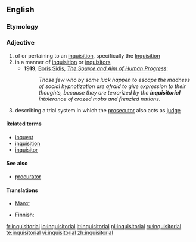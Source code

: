 ==English==
{{wp|Inquisitorial system}}

===Etymology===
{{suffix|inquisitor|ial}}

===Adjective===
{{en-adj}}

# of or pertaining to an [[inquisition]], specifically the [[Inquisition]]
# in a manner of [[inquisition]] or [[inquisitors]]
#* '''1919''', [[w:Boris Sidis|Boris Sidis]], ''[[s:The Source and Aim of Human Progress|The Source and Aim of Human Progress]]'':
#*: ''Those few who by some luck happen to escape the madness of social hypnotization are afraid to give expression to their thoughts, because they are terrorized by the '''inquisitorial''' intolerance of crazed mobs and frenzied nations.''
# {{legal}} describing a trial system in which the [[prosecutor]] also acts as [[judge]]

====Related terms====
* [[inquest]]
* [[inquisition]]
* [[inquisitor]]

====See also====
* {{sense|legal}} [[procurator]]

====Translations====
{{trans-top|Of or pertaining to an inquisition}}
* [[Manx]]: {{t|gv|ard-eyshtagh}}
{{trans-mid}}
{{trans-bottom}}

{{trans-top|describing a trial system in which the prosecutor also acts as judge}}
* Finnish: {{t-|fi|inkvisitorinen}}
{{trans-mid}}
{{trans-bottom}}

[[fr:inquisitorial]]
[[io:inquisitorial]]
[[it:inquisitorial]]
[[pl:inquisitorial]]
[[ru:inquisitorial]]
[[te:inquisitorial]]
[[vi:inquisitorial]]
[[zh:inquisitorial]]